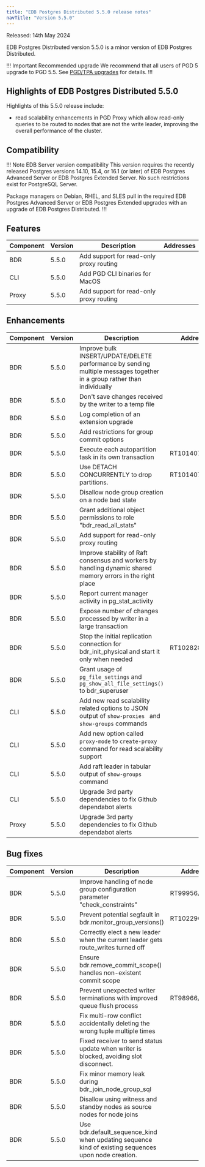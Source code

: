 ```yaml
---
title: "EDB Postgres Distributed 5.5.0 release notes"
navTitle: "Version 5.5.0"
---
```


Released: 14th May 2024

EDB Postgres Distributed version 5.5.0 is a minor version of EDB Postgres Distributed.

!!! Important Recommended upgrade
We recommend that all users of PGD 5 upgrade to PGD 5.5. See [PGD/TPA upgrades](../upgrades/tpa_overview) for details.
!!!


## Highlights of EDB Postgres Distributed 5.5.0

Highlights of this 5.5.0 release include:

* read scalability enhancements in PGD Proxy which allow read-only queries to be routed to nodes that are not the write leader, improving the overall performance of the cluster.

## Compatibility

!!! Note EDB Server version compatibility
This version requires the recently released Postgres versions 14.10, 15.4,
or 16.1 (or later) of EDB Postgres Advanced Server or EDB Postgres Extended
Server. No such restrictions exist for PostgreSQL Server.

Package managers on Debian, RHEL, and SLES pull in the required EDB Postgres
Advanced Server or EDB Postgres Extended upgrades with an upgrade of EDB
Postgres Distributed.
!!!

## Features

| Component | Version | Description                             | Addresses |
|-----------|---------|-----------------------------------------|-----------|
| BDR       | 5.5.0   | Add support for read-only proxy routing |           |
| CLI       | 5.5.0   | Add PGD CLI binaries for MacOS          |           |
| Proxy     | 5.5.0   | Add support for read-only proxy routing |           |


## Enhancements

| Component | Version | Description                                                                                                             | Addresses      |
|-----------|---------|-------------------------------------------------------------------------------------------------------------------------|----------------|
| BDR       | 5.5.0   | Improve bulk INSERT/UPDATE/DELETE performance by sending multiple messages together in a group rather than individually |                |
| BDR       | 5.5.0   | Don't save changes received by the writer to a temp file                                                                |                |
| BDR       | 5.5.0   | Log completion of an extension upgrade                                                                                  |                |
| BDR       | 5.5.0   | Add restrictions for group commit options                                                                               |                |
| BDR       | 5.5.0   | Execute each autopartition task in its own transaction                                                                  | RT101407/35476 |
| BDR       | 5.5.0   | Use DETACH CONCURRENTLY to drop partitions.                                                                             | RT101407/35476 |
| BDR       | 5.5.0   | Disallow node group creation on a node bad state                                                                        |                |
| BDR       | 5.5.0   | Grant additional object permissions to role "bdr_read_all_stats"                                                        |                |
| BDR       | 5.5.0   | Add support for read-only proxy routing                                                                                 |                |
| BDR       | 5.5.0   | Improve stability of Raft consensus and workers by handling dynamic shared memory errors in the right place             |                |
| BDR       | 5.5.0   | Report current manager activity in pg_stat_activity                                                                     |                |
| BDR       | 5.5.0   | Expose number of changes processed by writer in a large transaction                                                     |                |
| BDR       | 5.5.0   | Stop the initial replication connection for bdr_init_physical and start it only when needed                             | RT102828/35305 |
| BDR       | 5.5.0   | Grant usage of `pg_file_settings` and `pg_show_all_file_settings()` to bdr_superuser                                    |                |
| CLI       | 5.5.0   | Add new read scalability related options to JSON output of `show-proxies ` and `show-groups` commands                   |                |
| CLI       | 5.5.0   | Add new option called `proxy-mode` to `create-proxy` command for read scalability support                               |                |
| CLI       | 5.5.0   | Add raft leader in  tabular output of `show-groups` command                                                             |                |
| CLI       | 5.5.0   | Upgrade 3rd party dependencies to fix Github dependabot alerts                                                          |                |
| Proxy     | 5.5.0   | Upgrade 3rd party dependencies to fix Github dependabot alerts                                                          |                |




## Bug fixes

| Component | Version | Description                                                                                         | Addresses      |
|-----------|---------|-----------------------------------------------------------------------------------------------------|----------------|
| BDR       | 5.5.0   | Improve handling of node group configuration parameter "check_constraints"                          | RT99956/31896  |
| BDR       | 5.5.0   | Prevent potential segfault in bdr.monitor_group_versions()                                          | RT102290/34051 |
| BDR       | 5.5.0   | Correctly elect a new leader when the current leader gets route_writes turned off                   |                |
| BDR       | 5.5.0   | Ensure bdr.remove_commit_scope() handles non-existent commit scope                                  |                |
| BDR       | 5.5.0   | Prevent unexpected writer terminations with improved queue flush process                            | RT98966/35447  |
| BDR       | 5.5.0   | Fix multi-row conflict accidentally deleting the wrong tuple multiple times                         |                |
| BDR       | 5.5.0   | Fixed receiver to send status update when writer is blocked, avoiding slot disconnect.              |                |
| BDR       | 5.5.0   | Fix minor memory leak during bdr_join_node_group_sql                                                |                |
| BDR       | 5.5.0   | Disallow using witness and standby nodes as source nodes for node joins                             |                |
| BDR       | 5.5.0   | Use bdr.default_sequence_kind when updating sequence kind of existing sequences upon node creation. |                |

